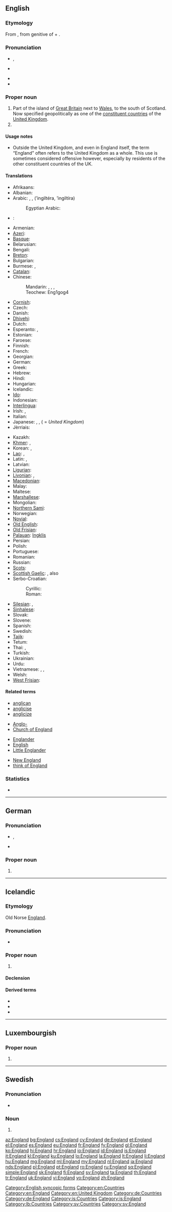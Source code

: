 ==English==
{{wikipedia}}

===Etymology===
From {{etyl|ang}} {{term|Engles land||land of the [[Angles]]|lang=ang}}, from genitive of {{term|Engle||the Angles|lang=ang}} + {{term|land||land|lang=ang}}.

===Pronunciation===
* {{a|UK|US}} {{IPA|/ˈɪŋɡlənd/}}, {{X-SAMPA|/"IN.gl@nd/}}
* {{a|GenAm}} {{IPA|/ˈɪŋɡlɪ̈nd/}}
* {{audio|en-us-England.ogg|Audio (US)}}
* {{hyphenation|Eng|land}}

===Proper noun===
{{en-proper noun}}

# Part of the island of [[Great Britain]] next to [[Wales]], to the south of Scotland. Now specified geopolitically as one of the [[constituent country|constituent countries]] of the [[United Kingdom]].
# {{surname|habitational|from=Old English}}

====Usage notes====
* Outside the United Kingdom, and even in England itself, the term “England” often refers to the United Kingdom as a whole. This use is sometimes considered offensive however, especially by residents of the other constituent countries of the UK.

====Translations====
{{trans-top|England}}
* Afrikaans: {{t-|af|Engeland}}
* Albanian: {{t-|sq|Angli}}
* Arabic: {{t-|ar|انجلترا|f}}, {{t-|ar|انكلترا|f}}, {{t-|ar|انكلترة|f}} (’ingiltéra, ’ingiltíra)
*: Egyptian Arabic: {{tø|arz|انجلترا|f|tr=engeltera|sc=Arab}}
* {{ttbc|an}}: {{t-|an|Anglaterra}}
* Armenian: {{t-|hy|Անգլիա|tr=Anglia}}
* [[Azeri]]: {{t+|az|İngiltərə}}
* [[Basque]]: {{t+|eu|Ingalaterra}}
* Belarusian: {{t-|be|Англiя|f|tr=Ánhlija}}
* Bengali: {{t-|bn|ইংল্যান্ড|tr=inlyanḍ}}
* [[Breton]]: {{t+|br|Bro-Saoz}}
* Bulgarian: {{t+|bg|Англия|f|tr=Ánglija}}
* Burmese: {{t-|my|အႛဂလန္|tr=Ingalan|sc=Mymr}}, {{t-|my|အင်္ဂလန်နိုင်ငံ|tr=ìn-gălan nain-gan|sc=Mymr}}
* [[Catalan]]: {{t-|ca|Anglaterra|f}}
* Chinese:
*: Mandarin: {{t-|cmn|英國|sc=Hani}}, {{t-|cmn|英国|tr=Yīngguó|sc=Hani}}, {{t|cmn|英格蘭|sc=Hani}}, {{t|cmn|英格兰|tr=Yīnggélán|sc=Hani}}
*: Teochew: Eng1gog4
* [[Cornish]]: {{t-|kw|Pow Sows}}
* Czech: {{t+|cs|Anglie|f}}
* Danish: {{t-|da|England}}
* [[Dhivehi]]: {{t-|dv|އިނގިރޭސިވިލާތް|tr=Ingireysi Vilath}}
* Dutch: {{t+|nl|Engeland|n}}
* Esperanto: {{t-|eo|Anglio}}, {{t-|eo|Anglujo}}
* Estonian: {{t+|et|Inglismaa}}
* Faroese: {{t-|fo|Ongland|n}}
* Finnish: {{t+|fi|Englanti}}
* French: {{t+|fr|Angleterre|f}}
* Georgian: {{t-|ka|ინგლისი|tr=inglisi|sc=Geor}}
* German: {{t+|de|England|n}}
* Greek: {{t+|el|Αγγλία|f|tr=Anglía}}
* Hebrew: {{t-|he|אנגליה|f|tr=ánglia}}
* Hindi: {{t-|hi|इंग्लैंड|m|tr=iṅglaiṇḍ|sc=Deva}}
* Hungarian: {{t+|hu|Anglia}}
* Icelandic: {{t+|is|England}}
* [[Ido]]: {{t+|io|Anglia}}
* Indonesian: {{t+|id|Inggris}}
* [[Interlingua]]: {{t-|ia|Anglaterra}}
* Irish: {{t-|ga|Sasana|m}}, {{t-|ga|Sasanach}}
* Italian: {{t+|it|Inghilterra|f}}
* Japanese: {{t+|ja|イングランド|tr=Ingurando}}, {{t+|ja|イギリス|tr=Igirisú}}, {{t+|ja|英国}} ({{t-|ja|えいこく|tr=Eikokú}} = ''United Kingdom'')
* Jèrriais: {{tø|roa-jer|Angliétèrre|f}}
{{trans-mid}}
* Kazakh: {{t|kk|Аѓлышын|f|tr=Aglíshín|sc=Cyrl}}
* [[Khmer]]: {{t-|km|ប្រទេសអង់គ្លេស|tr=prɑteeh ɑngkleeh|sc=Khmr}}, {{t+|km|អង់គ្លេស|tr=ɑngkleeh|sc=Khmr}}
* Korean: {{t-|ko|잉글랜드|tr=Inggeullaendeu|sc=Hang}}, {{t+|ko|영국|tr=Yeongguk|sc=Hang}}
* [[Lao]]: {{t-|lo|ອັງກິດ|tr='ang-kit|sc=Laoo}}, {{t-|lo|ປະເທດອັງກິດ|tr=patheet-'ang-kit|sc=Laoo}}
* Latin: {{t+|la|Anglia|f}}, {{t-|la|Albion|f}}
* Latvian: {{t-|lv|Anglija|f}}
* [[Ligurian]]: {{tø|lij|Inghiltæra}}
* [[Livonian]]: {{tø|liv|Engõlmō}}, {{tø|liv|England}}
* [[Macedonian]]: {{t+|mk|Англија|f|tr=Ánglija}}
* Malay: {{t-|ms|England}}
* Maltese: {{t-|mt|Ingilterra|alt=l-Ingilterra}}
* [[Marshallese]]: {{t-|mh|In̄len}}
* Mongolian: {{t-|mn|Англи|tr=Angli|sc=Cyrl}}
* [[Northern Sami]]: {{tø|se|Englánda}}
* Norwegian: {{t-|no|England}}
* [[Novial]]: {{tø|nov|Anglia}}
* [[Old English]]: {{t-|ang|Englaland|n}}
* [[Old Frisian]]: {{tø|ofs|Angelond}}
* [[Palauan]]: [[Ingklis]]
* Persian: {{t+|fa|انگلستان|tr=engelestan}}
* Polish: {{t+|pl|Anglia|f}}
* Portuguese: {{t+|pt|Inglaterra|f}}
* Romanian: {{t-|ro|Anglia|f}}
* Russian: {{t+|ru|Англия|f|tr=Ánglija}}
* [[Scots]]: {{tø|sco|Ingland}}
* [[Scottish Gaelic]]: {{t-|gd|Sasainn|f}}, also {{t-|gd|Sasann|m}}
* Serbo-Croatian:
*: Cyrillic: {{t-|sh|Енглеска|f|sc=Cyrl}}
*: Roman: {{t-|sh|Engleska|f}}
* [[Silesian]]: {{tø|szl|Yngland|m}}, {{tø|szl|Anglijo|f}}
* [[Sinhalese]]: {{t-|si|එංගලන්තය|tr=eṁgalantaya|sc=Sinh}}
* Slovak: {{t-|sk|Anglicko}}
* Slovene: {{t+|sl|Anglija|alt=Ánglija|f}}
* Spanish: {{t+|es|Inglaterra|f}}
* Swedish: {{t+|sv|England}}
* [[Tajik]]: {{t-|tg|Англия|tr=Angliya|sc=Cyrl}}
* Tetum: {{tø|tet|Inglatera}}
* Thai: {{t-|th|ประเทศอังกฤษ|tr=prathet angkrit|sc=Thai}}, {{t+|th|อังกฤษ|tr=angkrit|sc=Thai}}
* Turkish: {{t+|tr|İngiltere}}
* Ukrainian: {{t-|uk|Англія|f|tr=Ánhlija|sc=Cyrl}}
* Urdu: {{t-|ur|انگلینڈ|m|tr=iṅglaiṇḍ|sc=ur-Arab}}
* Vietnamese: {{t+|vi|nước Anh}}, {{t-|vi|Anh Cát Lợi}}, {{t-|vi|Anh}}
* Welsh: {{t+|cy|Lloegr|f}}
* [[West Frisian]]: {{t+|fy|Ingelân|n}}
{{trans-bottom}}

====Related terms====
{{rel-top4}}
* [[anglican]]
* [[anglicise]]
* [[anglicize]]
{{rel-mid4}}
* [[Anglo-]]
* [[Church of England]]
{{rel-mid4}}
* [[Englander]]
* [[English]]
* [[Little Englander]]
{{rel-mid4}}
* [[New England]]
* [[think of England]]
{{rel-bottom}}

===Statistics===
* {{rank|hold|cause|close|419|England|sense|ten|beautiful}}

[[Category:English syncopic forms]]
[[Category:en:Countries]]
[[Category:en:England]]
[[Category:en:United Kingdom]]

----

==German==
{{wikipedia|lang=de}}

===Pronunciation===
* {{IPA|/ˈɛŋlant/|lang=de}}, {{X-SAMPA|/"ENlant/|lang=de}}
* {{audio|De-England.ogg|audio}}

===Proper noun===
{{de-proper noun|n}}

# {{l|en|England}}

[[Category:de:Countries]]
[[Category:de:England]]

----

==Icelandic==
{{wikipedia|lang=is}}

===Etymology===
Old Norse [[Ęngland]].

===Pronunciation===
* {{IPA|/ˈeiŋ.lant/|lang=is}}

===Proper noun===
{{head|is|proper noun|g=n}}

# {{l|en|England}}

====Declension====
{{is-decl-noun-n-s|Engl|a|nd|pl=-|def=-}}

====Derived terms====
* {{l|is|Englendingur}}
* {{l|is|enskur}}
* {{l|is|Nýja-England}}

[[Category:is:Countries]]
[[Category:is:England]]

----

==Luxembourgish==
{{wikipedia|lang=lb}}

===Proper noun===
{{head|lb|proper noun|g=n}}

# {{l|en|England}}

[[Category:lb:Countries]]

----

==Swedish==
{{wikipedia|lang=sv}}

===Pronunciation===
* {{audio|Sv-England.ogg|audio}}

===Noun===
{{head|sv|proper noun}}

# {{l|en|England}}

[[Category:sv:Countries]]
[[Category:sv:England]]

[[az:England]]
[[bg:England]]
[[cs:England]]
[[cy:England]]
[[de:England]]
[[et:England]]
[[el:England]]
[[es:England]]
[[eu:England]]
[[fr:England]]
[[fy:England]]
[[gl:England]]
[[ko:England]]
[[hi:England]]
[[hr:England]]
[[io:England]]
[[id:England]]
[[is:England]]
[[it:England]]
[[kl:England]]
[[ku:England]]
[[lo:England]]
[[la:England]]
[[lt:England]]
[[li:England]]
[[hu:England]]
[[mg:England]]
[[ml:England]]
[[my:England]]
[[nl:England]]
[[ja:England]]
[[nds:England]]
[[pl:England]]
[[pt:England]]
[[ro:England]]
[[ru:England]]
[[sq:England]]
[[simple:England]]
[[sk:England]]
[[fi:England]]
[[sv:England]]
[[ta:England]]
[[th:England]]
[[tr:England]]
[[uk:England]]
[[vi:England]]
[[vo:England]]
[[zh:England]]